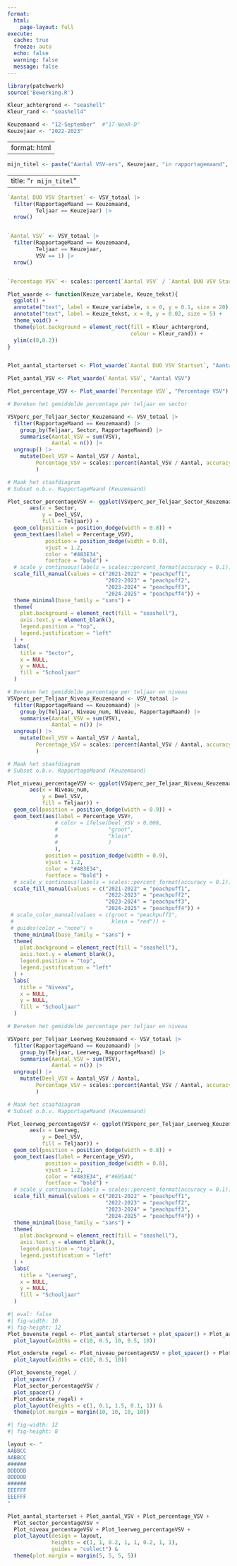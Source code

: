```yaml
---
format: 
  html:
    page-layout: full
execute: 
  cache: true
  freeze: auto
  echo: false
  warning: false
  message: false
---
```



```r
library(patchwork)
source('Bewerking.R') 

Kleur_achtergrond <- "seashell"
Kleur_rand <- "seashell4"
```

```r
Keuzemaand <- "12-September"  #"17-NenR-D"
Keuzejaar <- "2022-2023" 
```


<!-- # `r paste("Aantal VSV-ers", Keuzejaar)` -->

---
format: html
---
 
```r
mijn_titel <- paste("Aantal VSV-ers", Keuzejaar, "in rapportagemaand", Keuzemaand)
```

---
title:  "`r mijn_titel`"
---


```r
`Aantal DUO VSV Startset` <- VSV_totaal |> 
  filter(RapportageMaand == Keuzemaand,
         Teljaar == Keuzejaar) |>
  nrow() 


`Aantal VSV` <- VSV_totaal |>
  filter(RapportageMaand == Keuzemaand,
         Teljaar == Keuzejaar,
         VSV == 1) |>
  nrow()


`Percentage VSV` <- scales::percent(`Aantal VSV` / `Aantal DUO VSV Startset`, accuracy = 0.1)
```

```r
Plot_waarde <- function(Keuze_variabele, Keuze_tekst){
  ggplot() +
  annotate("text", label = Keuze_variabele, x = 0, y = 0.1, size = 20) +
  annotate("text", label = Keuze_tekst, x = 0, y = 0.02, size = 5) +
  theme_void() +
  theme(plot.background = element_rect(fill = Kleur_achtergrond, 
                                       colour = Kleur_rand)) +
  ylim(c(0,0.2))
}


Plot_aantal_starterset <- Plot_waarde(`Aantal DUO VSV Startset`, "Aantal DUO VSV Startset") 

Plot_aantal_VSV <- Plot_waarde(`Aantal VSV`, "Aantal VSV") 

Plot_percentage_VSV <- Plot_waarde(`Percentage VSV`, "Percentage VSV") 
```


```r
# Bereken het gemiddelde percentage per teljaar en sector

VSVperc_per_Teljaar_Sector_Keuzemaand <- VSV_totaal |> 
  filter(RapportageMaand == Keuzemaand) |>
    group_by(Teljaar, Sector, RapportageMaand) |>
    summarise(Aantal_VSV = sum(VSV),
              Aantal = n()) |>
  ungroup() |>
    mutate(Deel_VSV = Aantal_VSV / Aantal,
         Percentage_VSV = scales::percent(Aantal_VSV / Aantal, accuracy = 0.1)
         )
```


```r
# Maak het staafdiagram
# Subset o.b.v. RapportageMaand (Keuzemaand)

Plot_sector_percentageVSV <- ggplot(VSVperc_per_Teljaar_Sector_Keuzemaand, 
       aes(x = Sector,
           y = Deel_VSV,
           fill = Teljaar)) +
  geom_col(position = position_dodge(width = 0.8)) +
  geom_text(aes(label = Percentage_VSV),
            position = position_dodge(width = 0.8),
            vjust = 1.2,
            color = "#483E34",
            fontface = "bold") +
  # scale_y_continuous(labels = scales::percent_format(accuracy = 0.1)) +
  scale_fill_manual(values = c("2021-2022" = "peachpuff1",
                               "2022-2023" = "peachpuff2",
                               "2023-2024" = "peachpuff3",
                               "2024-2025" = "peachpuff4")) +
  theme_minimal(base_family = "sans") +
  theme(
    plot.background = element_rect(fill = "seashell"),
    axis.text.y = element_blank(),
    legend.position = "top",
    legend.justification = "left"
  ) +
  labs(
    title = "Sector",
    x = NULL,
    y = NULL,
    fill = "Schooljaar"
  )
```



```r
# Bereken het gemiddelde percentage per teljaar en niveau
VSVperc_per_Teljaar_Niveau_Keuzemaand <- VSV_totaal |> 
  filter(RapportageMaand == Keuzemaand) |>
    group_by(Teljaar, Niveau_num, Niveau, RapportageMaand) |>
    summarise(Aantal_VSV = sum(VSV),
              Aantal = n()) |>
  ungroup() |>
    mutate(Deel_VSV = Aantal_VSV / Aantal,
         Percentage_VSV = scales::percent(Aantal_VSV / Aantal, accuracy = 0.1)
         )
```


```r
# Maak het staafdiagram
# Subset o.b.v. RapportageMaand (Keuzemaand)

Plot_niveau_percentageVSV <- ggplot(VSVperc_per_Teljaar_Niveau_Keuzemaand, 
       aes(x = Niveau_num,
           y = Deel_VSV,
           fill = Teljaar)) +
  geom_col(position = position_dodge(width = 0.9)) +
  geom_text(aes(label = Percentage_VSV#, 
               # color = ifelse(Deel_VSV > 0.008,
               #                "groot",
               #                "klein"
               #                )
               ),
            position = position_dodge(width = 0.9),
            vjust = 1.2,
            color = "#483E34",
            fontface = "bold") +
  # scale_y_continuous(labels = scales::percent_format(accuracy = 0.1)) +
  scale_fill_manual(values = c("2021-2022" = "peachpuff1",
                               "2022-2023" = "peachpuff2",
                               "2023-2024" = "peachpuff3",
                               "2024-2025" = "peachpuff4")) +
 # scale_color_manual(values = c(groot = "peachpuff1",
 #                               klein = "red")) +
 # guides(color = "none") +
  theme_minimal(base_family = "sans") +
  theme(
    plot.background = element_rect(fill = "seashell"),
    axis.text.y = element_blank(),
    legend.position = "top",
    legend.justification = "left"
  ) +
  labs(
    title = "Niveau",
    x = NULL,
    y = NULL,
    fill = "Schooljaar"
  )
```





```r
# Bereken het gemiddelde percentage per teljaar en niveau

VSVperc_per_Teljaar_Leerweg_Keuzemaand <- VSV_totaal |> 
  filter(RapportageMaand == Keuzemaand) |>
    group_by(Teljaar, Leerweg, RapportageMaand) |>
    summarise(Aantal_VSV = sum(VSV),
              Aantal = n()) |>
  ungroup() |>
    mutate(Deel_VSV = Aantal_VSV / Aantal,
         Percentage_VSV = scales::percent(Aantal_VSV / Aantal, accuracy = 0.1)
         )

```


```r
# Maak het staafdiagram
# Subset o.b.v. RapportageMaand (Keuzemaand)

Plot_leerweg_percentageVSV <- ggplot(VSVperc_per_Teljaar_Leerweg_Keuzemaand, 
       aes(x = Leerweg,
           y = Deel_VSV,
           fill = Teljaar)) +
  geom_col(position = position_dodge(width = 0.8)) +
  geom_text(aes(label = Percentage_VSV),
            position = position_dodge(width = 0.8),
            vjust = 1.2,
            color = "#483E34", #"#695A4C"
            fontface = "bold") +
  # scale_y_continuous(labels = scales::percent_format(accuracy = 0.1)) +
  scale_fill_manual(values = c("2021-2022" = "peachpuff1",
                               "2022-2023" = "peachpuff2",
                               "2023-2024" = "peachpuff3",
                               "2024-2025" = "peachpuff4")) +
  theme_minimal(base_family = "sans") +
  theme(
    plot.background = element_rect(fill = "seashell"),
    axis.text.y = element_blank(),
    legend.position = "top",
    legend.justification = "left"
  ) +
  labs(
    title = "Leerweg",
    x = NULL,
    y = NULL,
    fill = "Schooljaar"
  )

```





```r
#| eval: false
#| fig-width: 10
#| fig-height: 12
Plot_bovenste_regel <- Plot_aantal_starterset + plot_spacer() + Plot_aantal_VSV + plot_spacer() + Plot_percentage_VSV +
  plot_layout(widths = c(10, 0.5, 10, 0.5, 10)) 

Plot_onderste_regel <- Plot_niveau_percentageVSV + plot_spacer() + Plot_leerweg_percentageVSV +
  plot_layout(widths = c(10, 0.5, 10))

(Plot_bovenste_regel / 
  plot_spacer() / 
  Plot_sector_percentageVSV / 
  plot_spacer() / 
  Plot_onderste_regel) +
  plot_layout(heights = c(1, 0.1, 1.5, 0.1, 1)) &
  theme(plot.margin = margin(10, 10, 10, 10))
```

```r
#| fig-width: 12
#| fig-height: 8

layout <- "
AABBCC
AABBCC
######
DDDDDD
DDDDDD
######
EEEFFF
EEEFFF
"

Plot_aantal_starterset + Plot_aantal_VSV + Plot_percentage_VSV +
  Plot_sector_percentageVSV + 
  Plot_niveau_percentageVSV + Plot_leerweg_percentageVSV +
  plot_layout(design = layout,
              heights = c(1, 1, 0.2, 1, 1, 0.2, 1, 1),
              guides = "collect") &
  theme(plot.margin = margin(5, 5, 5, 5))
```



